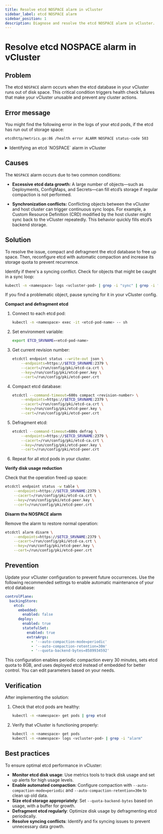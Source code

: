 ```yaml
---
title: Resolve etcd NOSPACE alarm in vCluster  
sidebar_label: etcd NOSPACE alarm  
sidebar_position: 1  
description: Diagnose and resolve the etcd NOSPACE alarm in vCluster.  
---
```



# Resolve etcd NOSPACE alarm in vCluster  

## Problem

The etcd `NOSPACE` alarm occurs when the etcd database in your vCluster runs out of disk space. This critical condition triggers health check failures that make your vCluster unusable and prevent any cluster actions. 

## Error message

You might find the following error in the logs of your etcd pods, if the etcd has run out of storage space: 

```bash title="etcd NOSPACE alarm"
etcdhttp/metrics.go:86 /health error ALARM NOSPACE status-code 503
```

<details id="etcd-nospace-alarm">
<summary>Identifying an etcd `NOSPACE` alarm in vCluster</summary>

When interacting with the affected vCluster using `kubectl`, API requests fail with timeout errors:

```bash
Error from server: etcdserver: request timed out
```

Additionally, the etcd health metrics endpoint returns a `503` status code and the following error:

```text
etcdhttp/metrics.go:86 /health error ALARM NOSPACE status-code 503
```

To verify the `NOSPACE` alarm, run the following command against the etcd instance:

```bash
etcdctl alarm list --endpoints=https://$ETCD_SRVNAME:2379 [...]
```

The output displays the triggered alarm:

```text
memberID:XXXXX alarm:NOSPACE
```
</details>

## Causes

The `NOSPACE` alarm occurs due to two common conditions:

- **Excessive etcd data growth:** A large number of objects—such as Deployments, ConfigMaps, and Secrets—can fill etcd’s storage if regular compaction is not performed.

- **Synchronization conflicts:** Conflicting objects between the vCluster and host cluster can trigger continuous sync loops. For example, a Custom Resource Definition (CRD) modified by the host cluster might sync back to the vCluster repeatedly. This behavior quickly fills etcd’s backend storage.

## Solution

To resolve the issue, compact and defragment the etcd database to free up space. Then, reconfigure etcd with automatic compaction and increase its storage quota to prevent recurrence.

<Flow id="resolve-etcd-nospace-alarm">

<Step>

Identify if there's a syncing conflict. Check for objects that might be caught in a sync loop:

```bash
kubectl -n <namespace> logs <vcluster-pod> | grep -i "sync" | grep -i "error"
```
</Step>

If you find a problematic object, pause syncing for it in your vCluster config.

<Step>

**Compact and defragment etcd**

1. Connect to each etcd pod:

   ```bash
   kubectl -n <namespace> exec -it <etcd-pod-name> -- sh
   ```

2. Set environment variable:

   ```bash
   export ETCD_SRVNAME=<etcd-pod-name>
   ```

3. Get current revision number:

   ```bash
   etcdctl endpoint status --write-out json \
       --endpoints=https://$ETCD_SRVNAME:2379 \
       --cacert=/run/config/pki/etcd-ca.crt \
       --key=/run/config/pki/etcd-peer.key \
       --cert=/run/config/pki/etcd-peer.crt
   ```

4. Compact etcd database:

   ```bash
   etcdctl --command-timeout=600s compact <revision-number> \
       --endpoints=https://$ETCD_SRVNAME:2379 \
       --cacert=/run/config/pki/etcd-ca.crt \
       --key=/run/config/pki/etcd-peer.key \
       --cert=/run/config/pki/etcd-peer.crt
   ```

5. Defragment etcd:

   ```bash
   etcdctl --command-timeout=600s defrag \
       --endpoints=https://$ETCD_SRVNAME:2379 \
       --cacert=/run/config/pki/etcd-ca.crt \
       --key=/run/config/pki/etcd-peer.key \
       --cert=/run/config/pki/etcd-peer.crt
   ```

6. Repeat for all etcd pods in your cluster.

</Step>

<Step>

**Verify disk usage reduction**


Check that the operation freed up space:

```bash
etcdctl endpoint status -w table \
    --endpoints=https://$ETCD_SRVNAME:2379 \
    --cacert=/run/config/pki/etcd-ca.crt \
    --key=/run/config/pki/etcd-peer.key \
    --cert=/run/config/pki/etcd-peer.crt
```
</Step>

<Step>

**Disarm the NOSPACE alarm**

Remove the alarm to restore normal operation:

```bash
etcdctl alarm disarm \
    --endpoints=https://$ETCD_SRVNAME:2379 \
    --cacert=/run/config/pki/etcd-ca.crt \
    --key=/run/config/pki/etcd-peer.key \
    --cert=/run/config/pki/etcd-peer.crt
```

</Step>
</Flow>

## Prevention

Update your vCluster configuration to prevent future occurrences. Use the following recommended settings to enable automatic maintenance of your etcd database:

```yaml title="vcluster.yaml"
controlPlane:
  backingStore:
    etcd:
      embedded:
        enabled: false
      deploy:
        enabled: true
        statefulSet:
          enabled: true
          extraArgs:
            - '--auto-compaction-mode=periodic'
            - '--auto-compaction-retention=30m'
            - '--quota-backend-bytes=8589934592'
```

This configuration enables periodic compaction every 30 minutes, sets etcd quota to 8GB, and uses deployed etcd instead of embedded for better control. You can edit parameters based on your needs.

## Verification

After implementing the solution:

1. Check that etcd pods are healthy:

   ```bash
   kubectl -n <namespace> get pods | grep etcd
   ```

2. Verify that vCluster is functioning properly:

   ```bash
   kubectl -n <namespace> get pods
   kubectl -n <namespace> logs <vcluster-pod> | grep -i "alarm"
   ```

## Best practices

To ensure optimal etcd performance in vCluster:  

- **Monitor etcd disk usage**: Use metrics tools to track disk usage and set up alerts for high usage levels.  
- **Enable automated compaction**: Configure compaction with `--auto-compaction-mode=periodic` and `--auto-compaction-retention=30m` to clean up old data.  
- **Size etcd storage appropriately**: Set `--quota-backend-bytes` based on usage, with a buffer for growth.
- **Defragment etcd regularly**: Optimize disk usage by defragmenting etcd periodically.  
- **Resolve syncing conflicts**: Identify and fix syncing issues to prevent unnecessary data growth.  